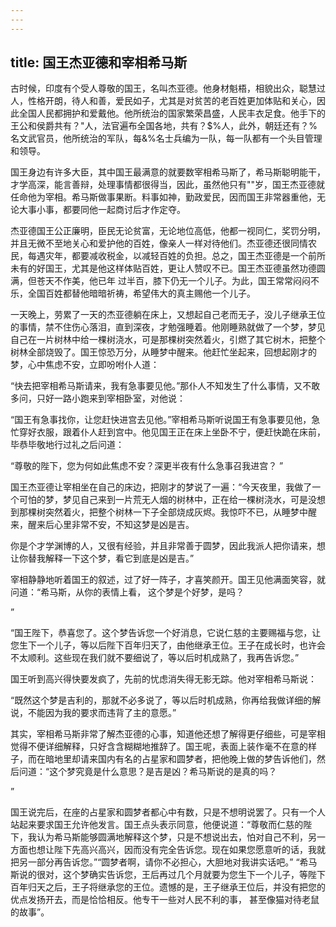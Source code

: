 ```yaml
---
---
---
```

title: 国王杰亚德和宰相希马斯
---



古时候，印度有个受人尊敬的国王，名叫杰亚德。他身材魁梧，相貌出众，聪慧过人，性格开朗，待人和善，爱民如子，尤其是对贫苦的老百姓更加体贴和关心，因此全国人民都拥护和爱戴他。他所统治的国家繁荣昌盛，人民丰衣足食。他手下的王公和侯爵共有？"人，法官遍布全国各地，共有？$%人，此外，朝廷还有？%名文武官员，他所统治的军队，每&%名士兵编为一队，每一队都有一个头目管理和领导。

国王身边有许多大臣，其中国王最满意的就要数宰相希马斯了，希马斯聪明能干，才学高深，能言善辩，处理事情都很得当，因此，虽然他只有""岁，国王杰亚德就任命他为宰相。希马斯做事果断。料事如神，勤政爱民，因而国王非常器重他，无论大事小事，都要同他一起商讨后才作定夺。

杰亚德国王公正廉明，臣民无论贫富，无论地位高低，他都一视同仁，奖罚分明，并且无微不至地关心和爱护他的百姓，像亲人一样对待他们。杰亚德还很同情农民，每遇灾年，都要减收税金，以减轻百姓的负担。总之，国王杰亚德是一个前所未有的好国王，尤其是他这样体贴百姓，更让人赞叹不已。国王杰亚德虽然功德圆满，但苍天不作美，他已年
过半百，膝下仍无一个儿子。为此，国王常常闷闷不乐，全国百姓都替他暗暗祈祷，希望伟大的真主赐他一个儿子。

一天晚上，劳累了一天的杰亚德躺在床上，又想起自己老而无子，没儿子继承王位的事情，禁不住伤心落泪，直到深夜，才勉强睡着。他刚睡熟就做了一个梦，梦见自己在一片树林中给一棵树浇水，可是那棵树突然着火，引燃了其它树木，把整个树林全部烧毁了。国王惊恐万分，从睡梦中醒来。他赶忙坐起来，回想起刚才的梦，心中焦虑不安，立即吩咐仆人道：

“快去把宰相希马斯请来，我有急事要见他。”那仆人不知发生了什么事情，又不敢多问，只好一路小跑来到宰相卧室，对他说：

“国王有急事找你，让您赶快进宫去见他。”宰相希马斯听说国王有急事要见他，急忙穿好衣服，跟着仆人赶到宫中。他见国王正在床上坐卧不宁，便赶快跪在床前，毕恭毕敬地行过礼之后问道：

“尊敬的陛下，您为何如此焦虑不安？深更半夜有什么急事召我进宫？
”

国王杰亚德让宰相坐在自己的床边，把刚才的梦说了一遍：“今天夜里，我做了一个可怕的梦，梦见自己来到一片荒无人烟的树林中，正在给一棵树浇水，可是没想到那棵树突然着火，把整个树林一下子全部烧成灰烬。我惊吓不已，从睡梦中醒来，醒来后心里非常不安，不知这梦是凶是吉。

你是个才学渊博的人，又很有经验，并且非常善于圆梦，因此我派人把你请来，想让你替我解释一下这个梦，看它到底是凶是吉。”

宰相静静地听着国王的叙述，过了好一阵子，才喜笑颜开。国王见他满面笑容，就问道：“希马斯，从你的表情上看，
这个梦是个好梦，是吗？

”

“国王陛下，恭喜您了。这个梦告诉您一个好消息，它说仁慈的主要赐福与您，让您生下一个儿子，等以后陛下百年归天了，由他继承王位。王子在成长时，也许会不太顺利。这些现在我们就不要细说了，等以后时机成熟了，我再告诉您。”

国王听到高兴得快要发疯了，先前的忧虑消失得无影无踪。他对宰相希马斯说：

“既然这个梦是吉利的，那就不必多说了，等以后时机成熟，你再给我做详细的解说，不能因为我的要求而违背了主的意愿。”

其实，宰相希马斯非常了解杰亚德的心事，知道他还想了解得更仔细些，可是宰相觉得不便详细解释，只好含含糊糊地推辞了。国王呢，表面上装作毫不在意的样子，而在暗地里却请来国内有名的占星家和圆梦者，把他晚上做的梦告诉他们，然后问道：“这个梦究竟是什么意思？是吉是凶？希马斯说的是真的吗？

”

国王说完后，在座的占星家和圆梦者都心中有数，只是不想明说罢了。只有一个人站起来要求国王允许他发言。国王点头表示同意，他便说道：“尊敬而仁慈的陛下，我认为希马斯能够圆满地解释这个梦，只是不想说出去，怕对自己不利，另一方面也想让陛下先高兴高兴，因而没有完全告诉您。现在如果您愿意听的话，我就把另一部分再告诉您。”“圆梦者啊，请你不必担心，大胆地对我讲实话吧。”
“希马斯说的很对，这个梦确实告诉您，王后再过几个月就要为您生下一个儿子，等陛下百年归天之后，王子将继承您的王位。遗憾的是，王子继承王位后，并没有把您的优点发扬开去，而是恰恰相反。他专干一些对人民不利的事，
甚至像猫对待老鼠的故事”。